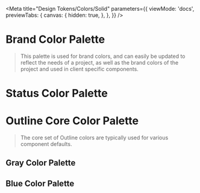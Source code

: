
<Meta
  title="Design Tokens/Colors/Solid"
  parameters={{
    viewMode: 'docs',
    previewTabs: {
      canvas: {
        hidden: true,
      },
    },
  }}
/>

<outline-container>

# Brand Color Palette

> This palette is used for brand colors, and can easily be updated to reflect the needs of a project,
> as well as the brand colors of the project and used in client specific components.

</outline-container>

<outline-swatch-set set="brand"></outline-swatch-set>

<outline-container>

# Status Color Palette

<outline-swatch-set set="ui"></outline-swatch-set>

</outline-container>

<outline-container>

# Outline Core Color Palette

> The core set of Outline colors are typically used for various component defaults.

</outline-container>

<outline-swatch-set set="outline"></outline-swatch-set>

<outline-container>

## Gray Color Palette

<outline-swatch-set set="outline-gray"></outline-swatch-set>

</outline-container>

<outline-container>

## Blue Color Palette

</outline-container>

<outline-swatch-set set="outline-blue"></outline-swatch-set>


